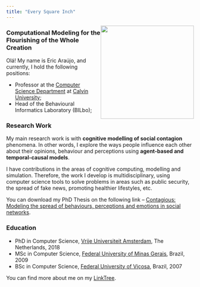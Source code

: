 ```yaml
---
title: "Every Square Inch"
---
```


![](images/dsbox.png){style="float: right;" fig-alt="Hex logo that says \"Data Science in a Box\"" fig-align="right" width="250"}

### Computational Modeling for the Flourishing of the Whole Creation

Olá! My name is Eric Araújo, and currently, I hold the following positions:

- Professor at the [Computer Science Department](https://calvin.edu/academics/school-stem/computer-science) at [Calvin University](https://calvin.edu/);
- Head of the Behavioural Informatics Laboratory (BILbo);

### Research Work

My main research work is with **cognitive modelling of social contagion** phenomena. In other words, I explore the ways people influence each other about their opinions, behaviour and perceptions using **agent-based and temporal-causal models**.

I have contributions in the areas of cognitive computing, modelling and simulation. Therefore, the work I develop is multidisciplinary, using computer science tools to solve problems in areas such as public security, the spread of fake news, promoting healthier lifestyles, etc.

You can download my PhD Thesis on the following link – [Contagious: Modeling the spread of behaviours, perceptions and emotions in social networks](https://ericaraujo.com/files/Contagious_Eric_Araujo.pdf).

### Education
- PhD in Computer Science, [Vrije Universiteit Amsterdam](https://vu.nl/nl), The Netherlands, 2018
- MSc in Computer Science, [Federal University of Minas Gerais](https://ufmg.br/), Brazil, 2009
- BSc in Computer Science, [Federal University of Viçosa](https://www.ufv.br/), Brazil, 2007

You can find more about me on my [LinkTree](https://linktr.ee/earaujo).

<!-- ## License {.unnumbered}

<a rel="license" href="https://creativecommons.org/licenses/by-sa/4.0/"><img src="https://licensebuttons.net/l/by-sa/4.0/88x31.png" alt="Creative Commons License" style="border-width:0"/></a><br />This online work is licensed under a <a rel="license" href="https://creativecommons.org/licenses/by-sa/4.0/">Creative Commons Attribution-ShareAlike 4.0 International</a>.
Visit [here](https://github.com/rstudio-education/datascience-box/blob/master/LICENSE.md) for more information about the license.

## Acknowledements {.unnumbered}

Huge thanks to the #rstats education community who have made numerous suggestions for this resource, to Lee Suddaby and Zeno Kujawa for converting the homework assignments to learnr tutorials, and to [Müge Çetinkaya](http://muge.fr/) for the hex logo!

This website is built with [Quarto](https://quarto.org), the lovely icons by [icons8](http://icons8.com/), and none of this would be possible without the [tidyverse](https://tidyverse.org). -->
